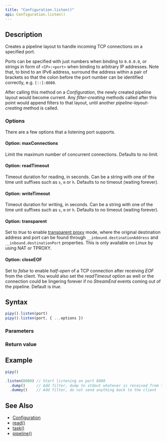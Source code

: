 ```yaml
---
title: "Configuration.listen()"
api: Configuration.listen()
---
```


## Description

Creates a pipeline layout to handle incoming TCP connections on a specified port.

Ports can be specified with just numbers when binding to `0.0.0.0`, or strings in form of `<IP>:<port>` when binding to arbitrary IP addresses. Note that, to bind to an IPv6 address, surround the address within a pair of brackets so that the colon before the port number can be identified correctly, e.g. `[::]:8080`.

After calling this method on a _Configuration_, the newly created pipeline layout would become current. Any _filter-creating_ methods called after this point would append filters to that layout, until another _pipeline-layout-creating_ method is called.

### Options

There are a few options that a listening port supports.

#### Option: maxConnections

Limit the maximum number of concurrent connections. Defaults to no limit.

#### Option: readTimeout

Timeout duration for reading, in seconds. Can be a string with one of the time unit suffixes such as `s`, `m` or `h`. Defaults to no timeout (waiting forever).

#### Option: writeTimeout

Timeout duration for writing, in seconds. Can be a string with one of the time unit suffixes such as `s`, `m` or `h`. Defaults to no timeout (waiting forever).

#### Option: transparent

Set to _true_ to enable [transparent proxy](https://en.wikipedia.org/wiki/Proxy_server#Transparent_proxy) mode, where the original destination address and port can be found through `__inbound.destinationAddress` and `__inbound.destinationPort` properties. This is only available on Linux by using NAT or TPROXY.

#### Option: closeEOF

Set to _false_ to enable _half-open_ of a TCP connection after receiving _EOF_ from the client. You would also set the _readTimeout_ option as well or the connection could be lingering forever if no _StreamEnd_ events coming out of the pipeline. Default is _true_.

## Syntax

``` js
pipy().listen(port)
pipy().listen(port, { ...options })
```

### Parameters

<Parameters/>

### Return value

<ReturnValue/>

## Example

``` js
pipy()

.listen(8080) // Start listening on port 8080
  .dump()     // Add filter, dump to stdout whatever is received from the port
  .dummy()    // Add filter, do not send anything back to the client
```

## See Also

* [Configuration](/reference/api/Configuration)
* [read()](/reference/api/Configuration/read)
* [task()](/reference/api/Configuration/task)
* [pipeline()](/reference/api/Configuration/pipeline)
